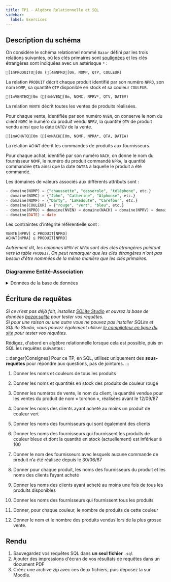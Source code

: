 ```yaml
---
title: TP1 - Algèbre Relationnelle et SQL
sidebar:
  label: Exercices
---
```



<Slide>

## Description du schéma

On considère le schéma relationnel nommé `Bazar` défini par les trois relations suivantes, où les clés primaires sont <u>soulignées</u> et les clés étrangères sont indiquées avec un astérisque `*` :

```ansi wrap frame="none"
[1mPRODUITO[0m ([4mNPRO[0m, NOMP, QTP, COULEUR)
```

La relation `PRODUIT` décrit chaque produit identifié par son numéro `NPRO`, son nom `NOMP`, sa quantité `QTP` disponible en stock et sa couleur `COULEUR`.

```ansi wrap frame="none"
[1mVENTEO[0m ([4mNVEN[0m, NOMC, NPRV*, QTV, DATEV)
```

La relation `VENTE` décrit toutes les ventes de produits réalisées.

Pour chaque vente, identifiée par son numéro `NVEN`, on conserve le nom du client `NOMC` le numéro du produit vendu `NPRV`, la quantité `QTV` de produit vendu ainsi que la date `DATEV` de la vente.

```ansi wrap frame="none"
[1mACHATO[0m ([4mNACH[0m, NOMF, NPRA*, QTA, DATEA)
```

La relation `ACHAT` décrit les commandes de produits aux fournisseurs.

Pour chaque achat, identifié par son numéro `NACH`, on donne le nom du fournisseur `NOMF`, le numéro du produit commandé `NPRA`, la quantité commandée `QTA` ainsi que la date `DATEA` à laquelle le produit a été commandé.

</Slide>
<Slide>

Les domaines de valeurs associés aux différents attributs sont :

```sql wrap
- domaine(NOMP) = {"chaussette", "casserole", "téléphone", etc.}
- domaine(NOMC) = {"John", "Catherine", "Alphonse", etc.}
- domaine(NOMF) = {"Darty", "LaRedoute", "Carefour", etc.}
- domaine(COULEUR) = {"rouge", "vert", "bleu", etc.}
- domaine(NPRO) = domaine(NVEN) = domaine(NACH) = domaine(NPRV) = domaine(NPRA) = domaine(QTP) = domaine(QTV) = domaine(QTA) = entiers ≥ 0
- domaine(DATE) = date
```

</Slide>
<Slide>

Les contraintes d’intégrité référentielle sont :

```
VENTE[NPRV] ⊆ PRODUIT[NPRO]
ACHAT[NPRA] ⊆ PRODUIT[NPRO]
```

_Autrement dit, les colonnes `NPRV` et `NPRA` sont des clés étrangères pointant vers la table `PRODUIT`. On peut remarquer que les clés étrangères n'ont pas besoin d'être nommées de la même manière que les clés primaires._

</Slide>
<Slide>

### Diagramme Entité-Association


<Bazar />

</Slide>
<Slide>


<details>
<summary>Données de la base de données</summary>

    <div class="tables tables-3-col">

        <Table
        sqliteDB="public/sample/bazar.sqlite"
        title="PRODUIT"
        query={`SELECT * FROM PRODUIT`}
        />

        <Table
        sqliteDB="public/sample/bazar.sqlite"
        title="ACHAT"
        query={`SELECT * FROM ACHAT`}
        />

        <Table
        sqliteDB="public/sample/bazar.sqlite"
        title="VENTE"
        query={`SELECT * FROM VENTE`}
        />

    </div>

</details>

</Slide>
<Slide>

## Écriture de requêtes

_Si ce n'est pas déjà fait, installez [SQLite Studio](https://sqlitestudio.pl/) et ouvrez la base de données [bazar.sqlite](/bdd/public/sample/bazar.sqlite) pour tester vos requêtes. <br/> Si pour une raison ou une autre vous ne pouvez pas installer SQLite et SQLite Studio, vous pouvez également utiliser [le compilateur en ligne du site](/bdd/sql-compiler/02-bazar/) pour tester vos requêtes._

Rédigez, d'abord en algèbre relationnelle lorsque cela est possible, puis en SQL les requêtes suivantes :

:::danger[Consignes]
Pour ce TP, en SQL, utilisez uniquement des **sous-requêtes** pour répondre aux questions, pas de jointures.
:::

1. Donner les noms et couleurs de tous les produits

2. Donner les noms et quantités en stock des produits de couleur rouge

3. Donner les numéros de vente, le nom du client, la quantité vendue pour les ventes du produit de nom « torchon », réalisées avant le 12/09/87

4. Donner les noms des clients ayant acheté au moins un produit de couleur vert

5. Donner les noms des fournisseurs qui sont également des clients

6. Donner les noms des fournisseurs qui fournissent les produits de couleur bleue et dont la quantité en stock (actuellement) est inférieur à 100

7. Donner le nom des fournisseurs avec lesquels aucune commande de produit n’a été réalisée depuis le 30/06/87

8. Donner pour chaque produit, les noms des fournisseurs du produit et les noms des clients l’ayant acheté

9. Donner les noms des clients ayant acheté au moins une fois de tous les produits disponibles

10. Donner les noms des fournisseurs qui fournissent tous les produits

11. Donner, pour chaque couleur, le nombre de produits de cette couleur

12. Donner le nom et le nombre des produits vendus lors de la plus grosse vente.

## Rendu

1. Sauvegardez vos requêtes SQL dans **un seul fichier** `.sql`
2. Ajouter des impressions d'écran de vos résultats de requêtes dans un document PDF
3. Créez une archive zip avec ces deux fichiers, puis déposez la sur Moodle.

</Slide>
